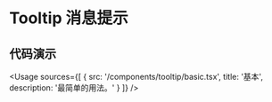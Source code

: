 
# Tooltip 消息提示

## 代码演示

<Usage
  sources={[
    {
      src: '/components/tooltip/basic.tsx',
      title: '基本',
      description: '最简单的用法。'
    }
  ]}
/>
